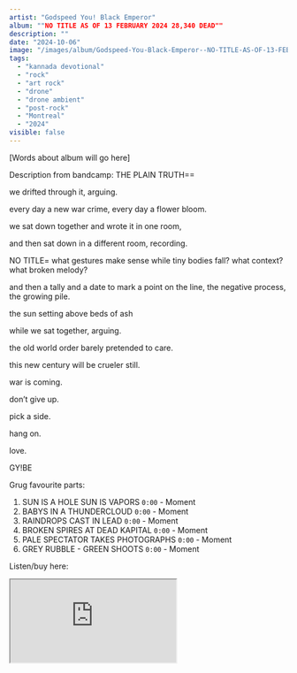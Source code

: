 ```yaml
---
artist: "Godspeed You! Black Emperor"
album: ""NO​ ​TITLE AS OF 13 FEBRUARY 2024 28​,​340 DEAD""
description: ""
date: "2024-10-06"
image: "/images/album/Godspeed-You-Black-Emperor--NO-TITLE-AS-OF-13-FEBRUARY-2024-28-340-DEAD-.jpg"
tags:
  - "kannada devotional"
  - "rock"
  - "art rock"
  - "drone"
  - "drone ambient"
  - "post-rock"
  - "Montreal"
  - "2024"
visible: false
---
```


[Words about album will go here]

Description from bandcamp: THE PLAIN TRUTH==

we drifted through it, arguing.

every day a new war crime, every day a flower bloom.

we sat down together and wrote it in one room,

and then sat down in a different room, recording.

NO TITLE= what gestures make sense while tiny bodies fall? what context? what broken melody?

and then a tally and a date to mark a point on the line, the negative process, the growing pile.

the sun setting above beds of ash

while we sat together, arguing.

the old world order barely pretended to care.

this new century will be crueler still.

war is coming.

don’t give up.

pick a side.

hang on.

love.

GY!BE

Grug favourite parts:

1. SUN IS A HOLE SUN IS VAPORS `0:00` - Moment
2. BABYS IN A THUNDERCLOUD `0:00` - Moment
3. RAINDROPS CAST IN LEAD `0:00` - Moment
4. BROKEN SPIRES AT DEAD KAPITAL `0:00` - Moment
5. PALE SPECTATOR TAKES PHOTOGRAPHS `0:00` - Moment
6. GREY RUBBLE - GREEN SHOOTS `0:00` - Moment

Listen/buy here:

<iframe
  style={{ border: "0", width: "350px", height: "800px" }}
  src="https://bandcamp.com/EmbeddedPlayer/album=4237016429/size=large/bgcol=333333/linkcol=ffffff/transparent=true/" 
  seamless>
  <a href="https://godspeedyoublackemperor.bandcamp.com/album/no-title-as-of-13-february-2024-28340-dead">
    "NO​ ​TITLE AS OF 13 FEBRUARY 2024 28​,​340 DEAD" by Godspeed You! Black Emperor
  </a>
</iframe>
